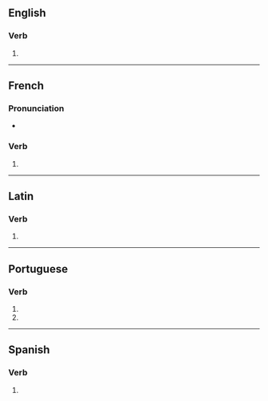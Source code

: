 {{also|transmutés}}

==English==

===Verb===
{{head|en|verb form}}

# {{en-third-person singular of|transmute}}

----

==French==

===Pronunciation===
* {{homophones|fr|transmute|transmutent}}

===Verb===
{{head|fr|verb form}}

# {{inflection of|fr|transmuter||2|s|pres|ind//sub}}

----

==Latin==

===Verb===
{{la-verb-form|trānsmūtēs}}

# {{inflection of|la|trānsmūtō||2|s|pres|actv|subj}}

----

==Portuguese==

===Verb===
{{head|pt|verb form}}

# {{inflection of|pt|transmutar||2|s|pres|subj}}
# {{inflection of|pt|transmutar||2|s|negative|impr}}

----

==Spanish==

===Verb===
{{head|es|verb form}}

# {{es-verb form of|transmutar}}